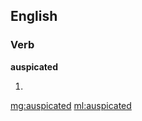 ==English==

===Verb===
'''auspicated'''

# {{past of|[[auspicate]]}}

[[mg:auspicated]]
[[ml:auspicated]]